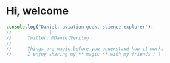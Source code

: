 # Hi, welcome

```js mark=1[31:41]
console.log("Daniel, aviation geek, science explorer");
//              |
//      Twitter: @DanielVerilog
//
//      Things are magic before you understand how it works
//      I enjoy sharing my ** magic ** with my friends ; )
```




